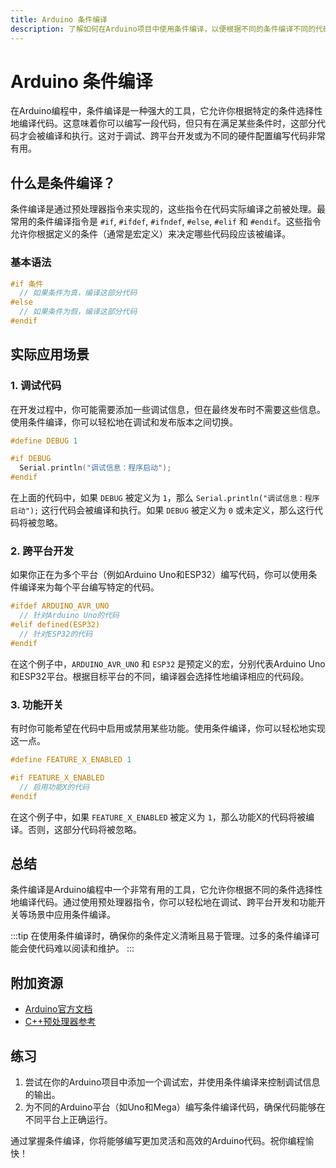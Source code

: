 ```yaml
---
title: Arduino 条件编译
description: 了解如何在Arduino项目中使用条件编译，以便根据不同的条件编译不同的代码段。适合初学者学习的高级编程技巧。
---
```


# Arduino 条件编译

在Arduino编程中，条件编译是一种强大的工具，它允许你根据特定的条件选择性地编译代码。这意味着你可以编写一段代码，但只有在满足某些条件时，这部分代码才会被编译和执行。这对于调试、跨平台开发或为不同的硬件配置编写代码非常有用。

## 什么是条件编译？

条件编译是通过预处理器指令来实现的，这些指令在代码实际编译之前被处理。最常用的条件编译指令是 `#if`, `#ifdef`, `#ifndef`, `#else`, `#elif` 和 `#endif`。这些指令允许你根据定义的条件（通常是宏定义）来决定哪些代码段应该被编译。

### 基本语法

```cpp
#if 条件
  // 如果条件为真，编译这部分代码
#else
  // 如果条件为假，编译这部分代码
#endif
```

## 实际应用场景

### 1. 调试代码

在开发过程中，你可能需要添加一些调试信息，但在最终发布时不需要这些信息。使用条件编译，你可以轻松地在调试和发布版本之间切换。

```cpp
#define DEBUG 1

#if DEBUG
  Serial.println("调试信息：程序启动");
#endif
```

在上面的代码中，如果 `DEBUG` 被定义为 `1`，那么 `Serial.println("调试信息：程序启动");` 这行代码会被编译和执行。如果 `DEBUG` 被定义为 `0` 或未定义，那么这行代码将被忽略。

### 2. 跨平台开发

如果你正在为多个平台（例如Arduino Uno和ESP32）编写代码，你可以使用条件编译来为每个平台编写特定的代码。

```cpp
#ifdef ARDUINO_AVR_UNO
  // 针对Arduino Uno的代码
#elif defined(ESP32)
  // 针对ESP32的代码
#endif
```

在这个例子中，`ARDUINO_AVR_UNO` 和 `ESP32` 是预定义的宏，分别代表Arduino Uno和ESP32平台。根据目标平台的不同，编译器会选择性地编译相应的代码段。

### 3. 功能开关

有时你可能希望在代码中启用或禁用某些功能。使用条件编译，你可以轻松地实现这一点。

```cpp
#define FEATURE_X_ENABLED 1

#if FEATURE_X_ENABLED
  // 启用功能X的代码
#endif
```

在这个例子中，如果 `FEATURE_X_ENABLED` 被定义为 `1`，那么功能X的代码将被编译。否则，这部分代码将被忽略。

## 总结

条件编译是Arduino编程中一个非常有用的工具，它允许你根据不同的条件选择性地编译代码。通过使用预处理器指令，你可以轻松地在调试、跨平台开发和功能开关等场景中应用条件编译。

:::tip
在使用条件编译时，确保你的条件定义清晰且易于管理。过多的条件编译可能会使代码难以阅读和维护。
:::

## 附加资源

- [Arduino官方文档](https://www.arduino.cc/reference/en/)
- [C++预处理器参考](https://en.cppreference.com/w/cpp/preprocessor)

## 练习

1. 尝试在你的Arduino项目中添加一个调试宏，并使用条件编译来控制调试信息的输出。
2. 为不同的Arduino平台（如Uno和Mega）编写条件编译代码，确保代码能够在不同平台上正确运行。

通过掌握条件编译，你将能够编写更加灵活和高效的Arduino代码。祝你编程愉快！